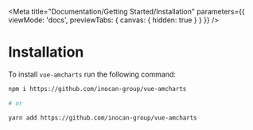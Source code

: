 
<Meta
  title="Documentation/Getting Started/Installation"
  parameters={{ viewMode: 'docs', previewTabs: { canvas: { hidden: true } } }}
/>

# Installation

To install `vue-amcharts` run the following command:

```bash
npm i https://github.com/inocan-group/vue-amcharts

# or

yarn add https://github.com/inocan-group/vue-amcharts
```
